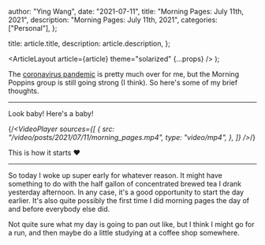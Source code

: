 
  author: "Ying Wang",
  date: "2021-07-11",
  title: "Morning Pages: July 11th, 2021",
  description: "Morning Pages: July 11th, 2021",
  categories: ["Personal"],
};

  title: article.title,
  description: article.description,
};

  <ArticleLayout article={article} theme="solarized" {...props} />
);

The [coronavirus
pandemic](https://en.wikipedia.org/wiki/2019-20_coronavirus_pandemic) is pretty
much over for me, but the Morning Poppins group is still going strong (I think).
So here's some of my brief thoughts.

---

Look baby! Here's a baby!

{/_<VideoPlayer
sources={[
{
src: "/video/posts/2021/07/11/morning_pages.mp4",
type: "video/mp4",
},
]}
/>_/}

This is how it starts :heart:

---

So today I woke up super early for whatever reason. It might have something to
do with the half gallon of concentrated brewed tea I drank yesterday afternoon.
In any case, it's a good opportunity to start the day earlier. It's also quite
possibly the first time I did morning pages the day of and before everybody else
did.

Not quite sure what my day is going to pan out like, but I think I might go for
a run, and then maybe do a little studying at a coffee shop somewhere.
